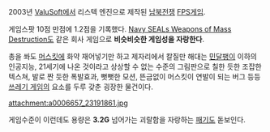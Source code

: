 2003년 [[ValuSoft]]에서 리스텍 엔진으로 제작된 [[남북전쟁]] [[FPS]]게임.

{{{#!html
<embed src="http://www.youtube.com/v/pzOWHj13Ra4?version=3&amp;hl=ko_KR" type="application/x-shockwave-flash" width="420" height="315" allowscriptaccess="always" allowfullscreen="true"></embed>
}}}

게임스팟 10점 만점에 1.2점을 기록했다. [[Navy SEALs Weapons of Mass Destruction]]도 같은 회사 게임으로 '''비슷비슷한 게임성을 자랑한다'''.

총을 쏴도 [[머스킷]]에 화약 재어넣기만 하고 제자리에서 칼질만 해대는 [[민달팽이]] 이하의 인공지능, 21세기에 나온 것이라고 상상할 수 없는 수준의 그림판으로 칠한 듯한 조잡한 텍스쳐, 발로 짠 듯한 폭발효과, 뻣뻣한 모션, 뜬금없이 머스킷이 연발이 되는 버그 등등 [[쓰레기 게임]]의 요소를 두루 갖춘 굉장한 물건이다.

attachment:a0006657_23191861.jpg

게임수준이 이런데도 용량은 '''3.2G''' 넘어가는 괴랄함을 자랑하는 [[패기]]도 돋보인다.
